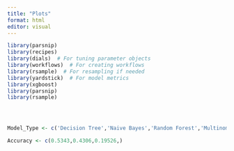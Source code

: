 ```yaml
---
title: "Plots"
format: html
editor: visual
---
```


```r
library(parsnip)
library(recipes)
library(dials)  # For tuning parameter objects
library(workflows)  # For creating workflows
library(rsample)  # For resampling if needed
library(yardstick)  # For model metrics
library(xgboost)
library(parsnip)
library(rsample)




Model_Type <- c('Decision Tree','Naive Bayes','Random Forest','Multinomial Logistic Regression','XGBoost')

Accuracy <- c(0.5343,0.4306,0.19526,)
```

